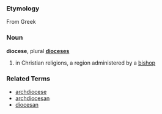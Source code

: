 ===Etymology===
From Greek

===Noun===
'''diocese''', plural '''[[dioceses]]'''

# in Christian religions, a region administered by a [[bishop]]

===Related Terms===
*[[archdiocese]]
*[[archdiocesan]]
*[[diocesan]]